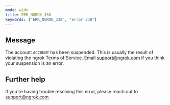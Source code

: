 ```yaml
---
mode: wide
title: ERR_NGROK_338
keywords: ["ERR_NGROK_338", "error 338"]
---
```


## Message

The account `ACCOUNT` has been suspended.
This is usually the result of violating the ngrok Terms of Service.
Email support@ngrok.com if you think your suspension is an error.

## Further help

If you're having trouble resolving this error, please reach out to [support@ngrok.com](mailto:support@ngrok.com?subject=Help%20with%20ERR_NGROK_338)

